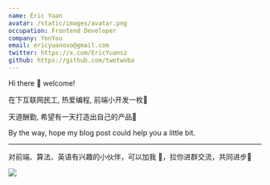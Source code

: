 ```yaml
---
name: Eric Yuan
avatar: /static/images/avatar.png
occupation: Frontend Developer
company: YonYou
email: ericyuanovo@gmail.com
twitter: https://x.com/EricYuansz
github: https://github.com/twotwoba
---
```


Hi there 👋 welcome!

在下互联网民工, 热爱编程, 前端小开发一枚🔩

天道酬勤, 希望有一天打造出自己的产品🚀

By the way, hope my blog post could help you a little bit.

---

对前端、算法、英语有兴趣的小伙伴，可以加我 📡，拉你进群交流，共同进步🎉

<img src="/static/images/wechat.png" className="w-56" />

